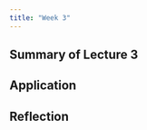 ```yaml
---
title: "Week 3"
---
```


<div style="text-align: justify">

## Summary of Lecture 3

## Application

## Reflection
